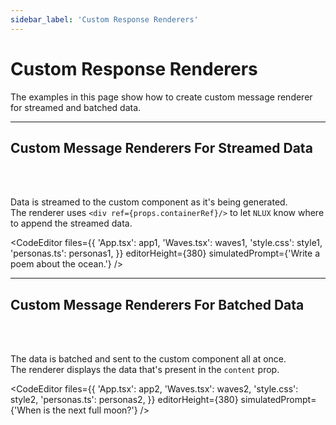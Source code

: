 ```yaml
---
sidebar_label: 'Custom Response Renderers'
---
```





# Custom Response Renderers

The examples in this page show how to create custom message renderer for streamed and batched data.

---

## Custom Message Renderers For Streamed Data

<br />
<br />

Data is streamed to the custom component as it's being generated.<br />
The renderer uses `<div ref={props.containerRef}/>` to let `NLUX` know where to append the streamed data.

<CodeEditor
    files={{
        'App.tsx': app1,
        'Waves.tsx': waves1,
        'style.css': style1,
        'personas.ts': personas1,
    }}
    editorHeight={380}
    simulatedPrompt={'Write a poem about the ocean.'}
/>

---

## Custom Message Renderers For Batched Data
<br />
<br />

The data is batched and sent to the custom component all at once.<br />
The renderer displays the data that's present in the `content` prop.

<CodeEditor
    files={{
        'App.tsx': app2,
        'Waves.tsx': waves2,
        'style.css': style2,
        'personas.ts': personas2,
    }}
    editorHeight={380}
    simulatedPrompt={'When is the next full moon?'}
/>
